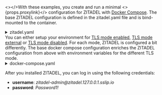 
<></>With these examples, you create and run a minimal <>{props.proxylink}</> configuration for ZITADEL with <a href="https://docs.docker.com/compose">Docker Compose</a>.
The base ZITADEL configuration is defined in the zitadel.yaml file and is bind-mounted to the container.
<details>
    <summary>zitadel.yaml</summary>
    <CodeBlock language="yaml">{ZitadelYaml}</CodeBlock>
</details>
You can either setup your environment for <a href={'#tls-mode-enabled'}>TLS mode enabled</a>, <a href={'#tls-mode-external'}>TLS mode external</a> or <a href={'#tls-mode-disabled'}>TLS mode disabled</a>.
For each mode, ZITADEL is configured a bit differently.
The base docker compose configuration enriches the ZITADEL configuration from above with environment variables for the different TLS mode.
<details>
    <summary>docker-compose.yaml</summary>
    <CodeBlock language="yaml">{ComposeYaml}</CodeBlock>
</details>

After you installed ZITADEL, you can log in using the following credentials:

- **username**: *zitadel-admin@<span></span>zitadel.127.0.0.1.sslip.io*
- **password**: *Password1!*

